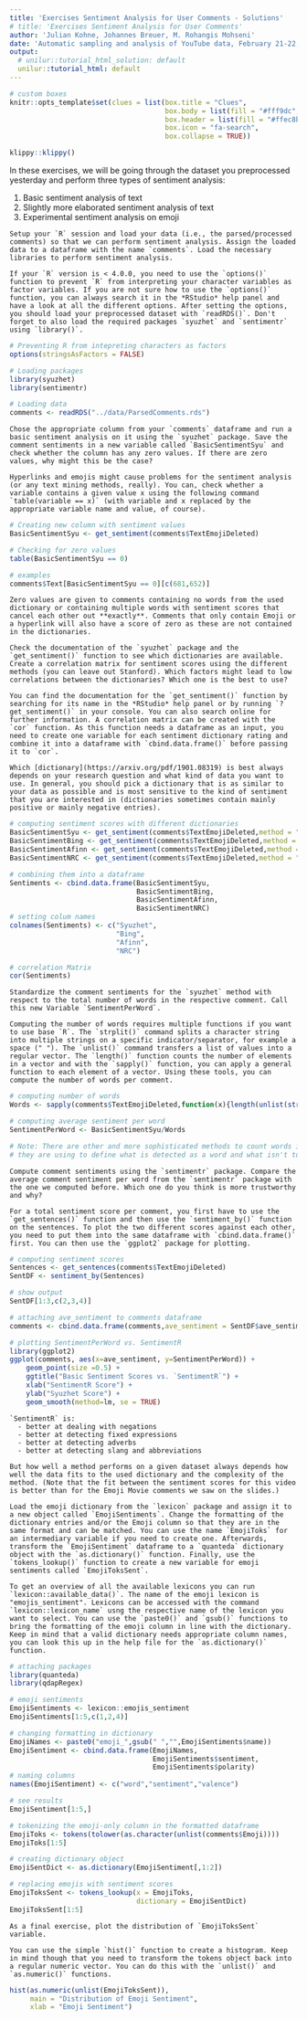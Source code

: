 ```yaml
---
title: 'Exercises Sentiment Analysis for User Comments - Solutions'
# title: 'Exercises Sentiment Analysis for User Comments' 
author: 'Julian Kohne, Johannes Breuer, M. Rohangis Mohseni'
date: 'Automatic sampling and analysis of YouTube data, February 21-22, 2022'
output:
  # unilur::tutorial_html_solution: default
  unilur::tutorial_html: default
---
```


```r
# custom boxes
knitr::opts_template$set(clues = list(box.title = "Clues",
                                      box.body = list(fill = "#fff9dc", colour = "black"),
                                      box.header = list(fill = "#ffec8b", colour = "black"),
                                      box.icon = "fa-search",
                                      box.collapse = TRUE))

```

```r
klippy::klippy()
```

In these exercises, we will be going through the dataset you preprocessed yesterday and perform three types of sentiment analysis:

1) Basic sentiment analysis of text
2) Slightly more elaborated sentiment analysis of text
3) Experimental sentiment analysis on emoji


```block
Setup your `R` session and load your data (i.e., the parsed/processed comments) so that we can perform sentiment analysis. Assign the loaded data to a dataframe with the name `comments`. Load the necessary libraries to perform sentiment analysis.

```

```block
If your `R` version is < 4.0.0, you need to use the `options()` function to prevent `R` from interpreting your character variables as factor variables. If you are not sure how to use the `options()` function, you can always search it in the *RStudio* help panel and have a look at all the different options. After setting the options, you should load your preprocessed dataset with `readRDS()`. Don't forget to also load the required packages `syuzhet` and `sentimentr` using `library()`.

```

```r
# Preventing R from intepreting characters as factors
options(stringsAsFactors = FALSE)

# Loading packages
library(syuzhet)
library(sentimentr)

# Loading data
comments <- readRDS("../data/ParsedComments.rds")

```


```block
Chose the appropriate column from your `comments` dataframe and run a basic sentiment analysis on it using the `syuzhet` package. Save the comment sentiments in a new variable called `BasicSentimentSyu` and check whether the column has any zero values. If there are zero values, why might this be the case?

```

```block
Hyperlinks and emojis might cause problems for the sentiment analysis (or any text mining methods, really). You can, check whether a variable contains a given value x using the following command `table(variable == x)` (with variable and x replaced by the appropriate variable name and value, of course).

```

```r
# Creating new column with sentiment values
BasicSentimentSyu <- get_sentiment(comments$TextEmojiDeleted)

# Checking for zero values
table(BasicSentimentSyu == 0)

# examples
comments$Text[BasicSentimentSyu == 0][c(681,652)]

```

```block

Zero values are given to comments containing no words from the used dictionary or containing multiple words with sentiment scores that cancel each other out **exactly**. Comments that only contain Emoji or a hyperlink will also have a score of zero as these are not contained in the dictionaries.

```


```block
Check the documentation of the `syuzhet` package and the `get_sentiment()` function to see which dictionaries are available. Create a correlation matrix for sentiment scores using the different methods (you can leave out Stanford). Which factors might lead to low correlations between the dictionaries? Which one is the best to use?
```

```block
You can find the documentation for the `get_sentiment()` function by searching for its name in the *RStudio* help panel or by running `?get_sentiment()` in your console. You can also search online for further information. A correlation matrix can be created with the `cor` function. As this function needs a dataframe as an input, you need to create one variable for each sentiment dictionary rating and combine it into a dataframe with `cbind.data.frame()` before passing it to `cor`.

```

```block

Which [dictionary](https://arxiv.org/pdf/1901.08319) is best always depends on your research question and what kind of data you want to use. In general, you should pick a dictionary that is as similar to your data as possible and is most sensitive to the kind of sentiment that you are interested in (dictionaries sometimes contain mainly positive or mainly negative entries).

```


```r
# computing sentiment scores with different dictionaries
BasicSentimentSyu <- get_sentiment(comments$TextEmojiDeleted,method = "syuzhet")
BasicSentimentBing <- get_sentiment(comments$TextEmojiDeleted,method = "bing")
BasicSentimentAfinn <- get_sentiment(comments$TextEmojiDeleted,method = "afinn")
BasicSentimentNRC <- get_sentiment(comments$TextEmojiDeleted,method = "nrc")

# combining them into a dataframe
Sentiments <- cbind.data.frame(BasicSentimentSyu,
                               BasicSentimentBing,
                               BasicSentimentAfinn,
                               BasicSentimentNRC)
# setting colum names
colnames(Sentiments) <- c("Syuzhet",
                          "Bing",
                          "Afinn",
                          "NRC")

# correlation Matrix
cor(Sentiments)

```

```block
Standardize the comment sentiments for the `syuzhet` method with respect to the total number of words in the respective comment. Call this new Variable `SentimentPerWord`.

```

```block
Computing the number of words requires multiple functions if you want to use base `R`. The `strplit()` command splits a character string into multiple strings on a specific indicator/separator, for example a space (" "). The `unlist()` command transfers a list of values into a regular vector. The `length()` function counts the number of elements in a vector and with the `sapply()` function, you can apply a general function to each element of a vector. Using these tools, you can compute the number of words per comment.

```

```r
# computing number of words
Words <- sapply(comments$TextEmojiDeleted,function(x){length(unlist(strsplit(x," ")))})

# computing average sentiment per word
SentimentPerWord <- BasicSentimentSyu/Words

# Note: There are other and more sophisticated methods to count words in the packages stringr,stringi and tidytext. Before you use these, we recommend that you look at the rules
# they are using to define what is detected as a word and what isn't to make an informed decision of which method suits your needs best.

```


```block
Compute comment sentiments using the `sentimentr` package. Compare the average comment sentiment per word from the `sentimentr` package with the one we computed before. Which one do you think is more trustworthy and why?

```

```block
For a total sentiment score per comment, you first have to use the `get_sentences()` function and then use the `sentiment_by()` function on the sentences. To plot the two different scores against each other, you need to put them into the same dataframe with `cbind.data.frame()` first. You can then use the `ggplot2` package for plotting.

```

```r
# computing sentiment scores
Sentences <- get_sentences(comments$TextEmojiDeleted)
SentDF <- sentiment_by(Sentences)

# show output
SentDF[1:3,c(2,3,4)]

# attaching ave_sentiment to comments dataframe
comments <- cbind.data.frame(comments,ave_sentiment = SentDF$ave_sentiment)

# plotting SentimentPerWord vs. SentimentR
library(ggplot2)
ggplot(comments, aes(x=ave_sentiment, y=SentimentPerWord)) + 
    geom_point(size =0.5) +
    ggtitle("Basic Sentiment Scores vs. `SentimentR`") +
    xlab("SentimentR Score") +
    ylab("Syuzhet Score") +
    geom_smooth(method=lm, se = TRUE)

```

```block
`SentimentR` is:
  - better at dealing with negations
  - better at detecting fixed expressions
  - better at detecting adverbs
  - better at detecting slang and abbreviations
  
But how well a method performs on a given dataset always depends how well the data fits to the used dictionary and the complexity of the method. (Note that the fit between the sentiment scores for this video is better than for the Emoji Movie comments we saw on the slides.)
```


```block
Load the emoji dictionary from the `lexicon` package and assign it to a new object called `EmojiSentiments`. Change the formatting of the dictionary entries and/or the Emoji column so that they are in the same format and can be matched. You can use the name `EmojiToks` for an intermediary variable if you need to create one. Afterwards, transform the `EmojiSentiment` dataframe to a `quanteda` dictionary object with the `as.dictionary()` function. Finally, use the `tokens_lookup()` function to create a new variable for emoji sentiments called `EmojiToksSent`.
```

```block
To get an overview of all the available lexicons you can run `lexicon::available_data()`. The name of the emoji lexicon is "emojis_sentiment". Lexicons can be accessed with the command `lexicon::lexicon_name` usng the respective name of the lexicon you want to select. You can use the `paste0()` and `gsub()` functions to bring the formatting of the emoji column in line with the dictionary. Keep in mind that a valid dictionary needs appropriate column names, you can look this up in the help file for the `as.dictionary()` function.

```

```r
# attaching packages
library(quanteda)
library(qdapRegex)

# emoji sentiments
EmojiSentiments <- lexicon::emojis_sentiment
EmojiSentiments[1:5,c(1,2,4)]

# changing formatting in dictionary
EmojiNames <- paste0("emoji_",gsub(" ","",EmojiSentiments$name))
EmojiSentiment <- cbind.data.frame(EmojiNames,
                                   EmojiSentiments$sentiment,
                                   EmojiSentiments$polarity)
# naming columns
names(EmojiSentiment) <- c("word","sentiment","valence")

# see results
EmojiSentiment[1:5,]

# tokenizing the emoji-only column in the formatted dataframe
EmojiToks <- tokens(tolower(as.character(unlist(comments$Emoji))))
EmojiToks[1:5]

# creating dictionary object
EmojiSentDict <- as.dictionary(EmojiSentiment[,1:2])

# replacing emojis with sentiment scores
EmojiToksSent <- tokens_lookup(x = EmojiToks,
                               dictionary = EmojiSentDict)
EmojiToksSent[1:5]

```


```block
As a final exercise, plot the distribution of `EmojiToksSent` variable.

```

```block
You can use the simple `hist()` function to create a histogram. Keep in mind though that you need to transform the tokens object back into a regular numeric vector. You can do this with the `unlist()` and `as.numeric()` functions.

```

```r
hist(as.numeric(unlist(EmojiToksSent)),
     main = "Distribution of Emoji Sentiment",
     xlab = "Emoji Sentiment")

```
